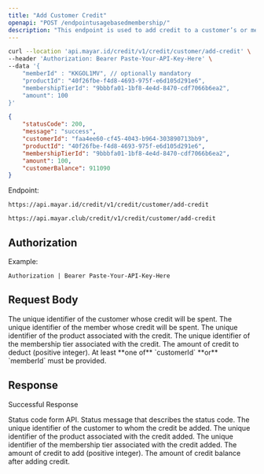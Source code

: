 ```yaml
---
title: "Add Customer Credit"
openapi: "POST /endpointusagebasedmembership/"
description: "This endpoint is used to add credit to a customer’s or member’s account on particular membership tier."
---
```


<RequestExample>

```bash Request Example
curl --location 'api.mayar.id/credit/v1/credit/customer/add-credit' \
--header 'Authorization: Bearer Paste-Your-API-Key-Here' \
--data '{
    "memberId" : "KKGOL1MV", // optionally mandatory
    "productId": "40f26fbe-f4d8-4693-975f-e6d105d291e6",
    "membershipTierId": "9bbbfa01-1bf8-4e4d-8470-cdf7066b6ea2",
    "amount": 100
}'
```

</RequestExample>

<ResponseExample>

```json Response Example 200
{
    "statusCode": 200,
    "message": "success",
    "customerId": "faa4ee60-cf45-4043-b964-303890713bb9",
    "productId": "40f26fbe-f4d8-4693-975f-e6d105d291e6",
    "membershipTierId": "9bbbfa01-1bf8-4e4d-8470-cdf7066b6ea2",
    "amount": 100,
    "customerBalance": 911090
}
```

</ResponseExample>

Endpoint:

<CodeGroup>

```Production Production
https://api.mayar.id/credit/v1/credit/customer/add-credit
```


```Sandbox Sandbox
https://api.mayar.club/credit/v1/credit/customer/add-credit
```

</CodeGroup>

## Authorization

<ResponseField name="Authorization" type="string" required>
  Example:

  `Authorization | Bearer Paste-Your-API-Key-Here`
</ResponseField>

## Request Body

<ParamField query="memberId" path="memberId" type="string">
  The unique identifier of the customer whose credit will be spent.
</ParamField>

<ParamField query="customerId" path="customerId" type="string">
  The unique identifier of the member whose credit will be spent.
</ParamField>

<ParamField query="productId" path="productId" type="string" required>
  The unique identifier of the product associated with the credit.
</ParamField>

<ParamField query="membershipTierId" path="membershipTierId" type="string" required>
  The unique identifier of the membership tier associated with the credit.
</ParamField>

<ParamField query="amount" path="amount" type="integer" required>
  The amount of credit to deduct (positive integer).
</ParamField>

<Note>
  At least **one of** `customerId` **or** `memberId` must be provided.
</Note>

## Response

Successful Response

<ResponseField name="statusCode" type="integer" required>
  Status code form API.
</ResponseField>

<ResponseField name="messages" type="string" required>
  Status message that describes the status code.
</ResponseField>

<ResponseField name="customerId" type="string" required>
  The unique identifier of the customer to whom the credit be added.
</ResponseField>

<ResponseField name="productId" type="string" required>
  The unique identifier of the product associated with the credit added.
</ResponseField>

<ResponseField name="membershipTierId" type="string" required>
  The unique identifier of the membership tier associated with the credit added.
</ResponseField>

<ResponseField name="amount" type="string" required>
  The amount of credit to add (positive integer).
</ResponseField>

<ResponseField name="customerBalance" type="string" required>
  The amount of credit balance after adding credit.
</ResponseField>